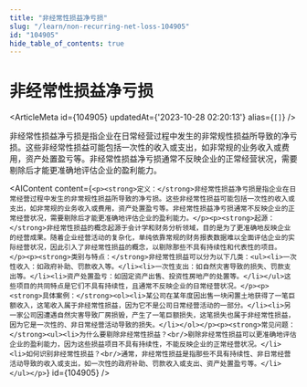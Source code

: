 ```yaml
---
title: "非经常性损益净亏损"
slug: "/learn/non-recurring-net-loss-104905"
id: "104905"
hide_table_of_contents: true
---
```



# 非经常性损益净亏损

<ArticleMeta id={104905} updatedAt={'2023-10-28 02:20:13'} alias={`[]`} />
<div className='border-solid border-b border-t-0 my-4 border-[var(--ifm-color-gray-300)]' />

非经常性损益净亏损是指企业在日常经营过程中发生的非常规性损益所导致的净亏损。这些非经常性损益可能包括一次性的收入或支出，如非常规的业务收入或费用，资产处置盈亏等。非经常性损益净亏损通常不反映企业的正常经营状况，需要剔除后才能更准确地评估企业的盈利能力。

<AIContent content={`<p><strong>定义：</strong>非经常性损益净亏损是指企业在日常经营过程中发生的非常规性损益所导致的净亏损。这些非经常性损益可能包括一次性的收入或支出，如非常规的业务收入或费用，资产处置盈亏等。非经常性损益净亏损通常不反映企业的正常经营状况，需要剔除后才能更准确地评估企业的盈利能力。</p><p><strong>起源：</strong>非经常性损益的概念起源于会计学和财务分析领域，目的是为了更准确地反映企业的经营成果。随着企业经营活动的复杂化，单纯依靠常规的财务报表数据难以全面评估企业的实际经营状况，因此引入了非经常性损益的概念，以剔除那些不具有持续性和代表性的项目。</p><p><strong>类别与特点：</strong>非经常性损益可以分为以下几类：<ul><li>一次性收入：如政府补助、罚款收入等。</li><li>一次性支出：如自然灾害导致的损失、罚款支出等。</li><li>资产处置盈亏：如固定资产出售、投资性房地产的处置等。</li></ul>这些项目的共同特点是它们不具有持续性，且通常不反映企业的日常经营状况。</p><p><strong>具体案例：</strong><ol><li>某公司在某年度因出售一块闲置土地获得了一笔巨额收入，这笔收入属于非经常性损益，因为它不是公司日常经营活动的一部分。</li><li>另一家公司因遭遇自然灾害导致厂房损毁，产生了一笔巨额损失，这笔损失也属于非经常性损益，因为它是一次性的、非日常经营活动导致的损失。</li></ol></p><p><strong>常见问题：</strong><ul><li>为什么要剔除非经常性损益？<br/>剔除非经常性损益可以更准确地评估企业的盈利能力，因为这些损益项目不具有持续性，不能反映企业的正常经营状况。</li><li>如何识别非经常性损益？<br/>通常，非经常性损益是指那些不具有持续性、非日常经营活动导致的收入或支出，如一次性的政府补助、罚款收入或支出、资产处置盈亏等。</li></ul></p>`} id={104905} />
